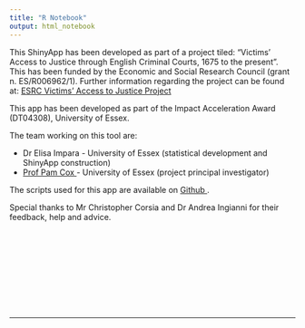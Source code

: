 ```yaml
---
title: "R Notebook"
output: html_notebook
---
```


This ShinyApp has been developed as part of a project tiled: "Victims’ Access to Justice through English Criminal Courts, 1675 to the present". This has been funded by the Economic and Social Research Council (grant n. ES/R006962/1). Further information regarding the project can be found at: <a href=http://esrcvictims.org>  ESRC Victims' Access to Justice Project </a>

This app has been developed as part of the Impact Acceleration Award (DT04308), University of Essex.

The team working on this tool are:

* Dr Elisa Impara - University of Essex (statistical development and ShinyApp construction)
* <a href=https://www.essex.ac.uk/people/coxpa93003/pamela-cox>  Prof Pam Cox </a>- University of Essex (project principal investigator)

The scripts used for this app are available on <a href=https://github.com/iElisa/ESRC_AccessToJustice>  Github </a>.

Special thanks to Mr Christopher Corsia and Dr Andrea Ingianni for their feedback, help and advice. 
<p>&nbsp;</p>
<p>&nbsp;</p>
<p>&nbsp;</p>
<p>&nbsp;</p>
<p>&nbsp;</p>
____________________________________________________________________________________________________________________________________________________________________________